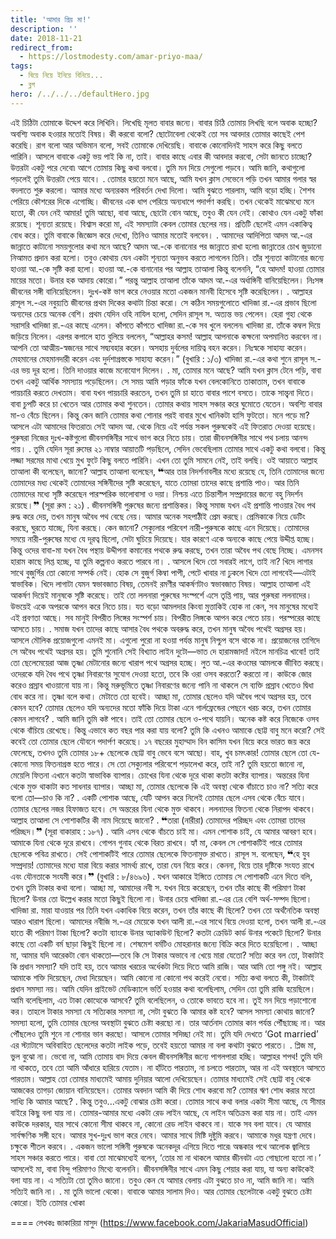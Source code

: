 ```yaml
---
title: 'আমার প্রিয় মা!'
description: ''
date: 2018-11-21
redirect_from:
  - https://lostmodesty.com/amar-priyo-maa/
tags:
  - বিয়ে নিয়ে ইনিয়ে বিনিয়ে...
  - ব্লগ
hero: /../../../defaultHero.jpg
---
```


এই চিঠিটা তোমাকে উদ্দেশ করে লিখিনি। লিখেছি মূলত বাবার জন্যে। বাবার চিঠি তোমায় লিখছি বলে অবাক হচ্ছো? অবশ্যি অবাক হওয়ার মতোই বিষয়। কী করবো বলো? ছোটোবেলা থেকেই তো সব আবদার তোমার কাছেই পেশ করেছি। রাগ বলো আর অভিমান বলো, সবই তোমাকে দেখিয়েছি। বাবাকে কোনোদিনই সাহস করে কিছু বলতে পারিনি। আসলে বাবাকে একটু ভয় পাই কি না, তাই। বাবার কাছে এবার কী আবদার করবো, সেটা জানতে চাচ্ছো? উত্তরটা একটু পরে দেবো৷ আগে তোমায় কিছু কথা বলবো। তুমি মন দিয়ে সেগুলো পড়বে। আমি জানি, কথাগুলো পড়লেই তুমি উত্তরটা পেয়ে যাবে। . তোমার হয়তো মনে আছে, আমি যখন ক্লাস সেভেনে পড়ি তখন আমার গলার স্বর বদলাতে শুরু করলো। আমার মধ্যে অন্যরকম পরিবর্তন দেখা দিলো। আমি বুঝতে পারলাম, আমি বড়ো হচ্ছি। শৈশব পেরিয়ে কৌশরের দিকে এগোচ্ছি। জীবনের এক ধাপ পেরিয়ে অন্যধাপে পদার্পণ করছি। তখন থেকেই মাঝেমধ্যে মনে হতো, কী যেন নেই আমার! তুমি আছো, বাবা আছে, ছোটো বোন আছে, তবুও কী যেন নেই। কোথাও যেন একটু ফাঁকা রয়েছে। শূন্যতা রয়েছে। বিশ্বাস করো মা, এই সমস্যাটা কেবল তোমার ছেলের নয়। প্রতিটি ছেলেই এমন একাকিত্ব বোধ করে। তুমি বাবাকে জিজ্ঞেস করে দেখো, তিনিও আমার মতোই বলবেন। . আমাদের আদিপিতা আদম আ.-এর জান্নাতে কাটানো সময়গুলোর কথা মনে আছে? আদম আ.-কে বানানোর পর জান্নাতে রাখা হলো৷ জান্নাতের চোখ জুড়ানো নিআমত প্রদান করা হলো। তবুও কোথায় যেন একটা শূন্যতা অনুভব করতে লাগলেন তিনি। তাঁর শূন্যতা কাটানোর জন্যে হাওয়া আ.-কে সৃষ্টি করা হলো। হাওয়া আ.-কে বানানোর পর আল্লাহ তাআলা কিন্তু বলেননি, “হে আদম! হাওয়া তোমার মায়ের মতো। উনার হক আদায় কোরো।” পরন্তু আল্লাহ তাআলা তাঁকে আদম আ.-এর অর্ধাঙ্গিনী বানিয়েছিলেন। নিঃসঙ্গ জীবনের সঙ্গী বানিয়েছিলেন। দুঃখ-কষ্ট ভাগ করে নেওয়ার মতো একজন মানবী হিসেবে সৃষ্টি করেছিলেন। . আল্লাহর রাসূল স.-এর নবুয়্যতি জীবনের প্রথম দিকের কথাটা চিন্তা করো। সে কঠিন সময়গুলোতে খাদিজা রা.-এর প্রভাব ছিলো অন্যদের চেয়ে অনেক বেশি। প্রথম যেদিন ওহি নাযিল হলো, সেদিন রাসূল স. অত্যন্ত ভয় পেলেন। হেরা গুহা থেকে সরাসরি খাদিজা রা.-এর কাছে এলেন। কাঁপতে কাঁপতে খাদিজা রা.-কে সব খুলে বললেন৷ খাদিজা রা. তাঁকে কম্বল দিয়ে জড়িয়ে নিলেন। এরপর কপালে হাত বুলিয়ে বললেন, “আল্লাহর কসম! আল্লাহ আপনাকে কক্ষনো অপমানিত করবেন না। আপনি তো আত্মীয়-স্বজনের সাথে সদ্ব্যবহার করেন। অসহায় দুর্বলের দায়িত্ব বহন করেন। নিঃস্বকে সাহায্য করেন। মেহমানের মেহমানদারী করেন এবং দুর্দশাগ্রস্তকে সাহায্য করেন।” (বুখারি : ১/৩) খাদিজা রা.-এর কথা শুনে রাসূল স.-এর ভয় দূর হলো। তিনি দাওয়ার কাজে মনোযোগ দিলেন। . মা, তোমার মনে আছে? আমি যখন ক্লাস টেনে পড়ি, বাবা তখন একটু আর্থিক সমস্যায় পড়েছিলেন। সে সময় আমি পড়ার ফাঁকে যখন বেলকোনিতে তাকাতাম, তখন বাবাকে পায়চারি করতে দেখতাম। বাবা যখন পায়চারি করতেন, তখন তুমি চা হাতে বাবার পাশে বসতে। তাকে সান্ত্বনা দিতে। বাবা চুপটি করে চা খেতেন আর তোমার কথা শুনতেন। তোমার কথায় সাহস সঞ্চার করে ঘুমোতে যেতেন। অবশ্যি বাবার মা-ও বেঁচে ছিলেন। কিন্তু কেন জানি তোমার কথা শোনার পরই বাবার মুখে খানিকটা হাসি ফুটতো। মনে পড়ে মা? আসলে এটা আমাদের ফিতরাত৷ সেই আদম আ. থেকে নিয়ে এই পর্যন্ত সকল পুরুষকেই এই ফিতরাত দেওয়া হয়েছে। পুরুষরা নিজের দুঃখ-কষ্টগুলো জীবনসঙ্গিনীর সাথে ভাগ করে নিতে চায়। তারা জীবনসঙ্গিনীর সাথে পথ চলায় আনন্দ পায়। . তুমি যেদিন সূরা রুমের ২১ নাম্বার আয়াতটি পড়ছিলে, সেদিন ভেবেছিলাম তোমার সাথে একটু কথা বলবো। কিন্তু লজ্জা সরমের মাথা খেয়ে মুখ ফুটে কিছু বলতে পারিনি। এখন তো তুমি সামনে নেই, তাই বলছি। ওই আয়াতে আল্লাহ তাআলা কী বলেছেন, জানো? আল্লাহ তাআলা বলেছেন, ❝আর তার নিদর্শনাবলীর মধ্যে রয়েছে যে, তিনি তোমাদের জন্যে তোমাদের মধ্য থেকেই তোমাদের সঙ্গিনীদের সৃষ্টি করেছেন, যাতে তোমরা তাদের কাছে প্রশান্তি পাও। আর তিনি তোমাদের মধ্যে সৃষ্টি করেছেন পারস্পরিক ভালোবাসা ও দয়া। নিশ্চয় এতে চিন্তাশীল সম্প্রদায়ের জন্যে বহু নিদর্শন রয়েছে।❞ (সূরা রুম : ২১) . জীবনসঙ্গিনী পুরুষের জন্যে প্রশান্তিকর। কিন্তু সমাজ যখন এই প্রশান্তি পাওয়ার বৈধ পথ রুদ্ধ করে দেয়, তখন মানুষ অবৈধ পথ বেছে নেয়। আমার অনেক সহপাঠীই প্রেম করছে। প্রেমিকাকে নিয়ে ডেটিং করছে, ঘুরতে যাচ্ছে, যিনা করছে। কেন জানো? সেক্যুলার পরিবেশ নারী-পুরুষকে কাছে এনে দিয়েছে। তোমাদের সময়ে নারী-পুরুষের মধ্যে যে দূরত্ব ছিলো, সেটা ঘুচিয়ে দিয়েছে। যার কারণে একে অন্যকে কাছে পেয়ে উদ্দীপ্ত হচ্ছে। কিন্তু ওদের বাবা-মা যখন বৈধ পন্থায় উদ্দীপনা কমানোর পথকে রুদ্ধ করছে, তখন তারা অবৈধ পথ বেছে নিচ্ছে। এমনসব হারাম কাছে লিপ্ত হচ্ছে, যা তুমি কল্পনাও করতে পারবে না। . আসলে খিদে তো সবারই লাগে, তাই না? খিদে লাগার সাথে বুজুর্গির তো কোনো সম্পর্ক নেই। হোক সে বুজুর্গ কিম্বা পাপী, পেটে খাবার না ঢুকলে খিদে তো লাগবেই—এটাই স্বাভাবিক। খিদে লাগাটা যেমন স্বভাবজাত বিষয়, তেমনই রমণীর আকর্ষণটাও স্বভাবজাত বিষয়। আল্লাহ তাআলা এই আকর্ষণ দিয়েই মানুষকে সৃষ্টি করেছে। তাই তো ললনারা পুরুষের সংস্পর্শে এসে তৃপ্তি পায়, আর পুরুষরা ললনাদের। উভয়েই একে অপরকে আপন করে নিতে চায়। যত বড়ো আমলদার কিংবা মুত্তাকিই হোক না কেন, সব মানুষের মধ্যেই এই প্রবণতা আছে। সব মানুই বিপরীত লিঙ্গের সংস্পর্শ চায়। বিপরীত লিঙ্গকে আপন করে পেতে চায়। পরস্পরের কাছে আসতে চায়। . সমাজ যখন তাদের কাছে আসার বৈধ পথকে অবরুদ্ধ করে, তখন মানুষ অবৈধ পথেই অগ্রসর হয়। আসলে মৌলিক প্রয়োজগুলো এমনই মা। এগুলো পুরো না হওয়া পর্যন্ত মানুষ নিশ্চুপ বসে থাকে না। প্রয়োজনের তাগিদে সে অবৈধ পথেই অগ্রসর হয়। তুমি শুনোনি সেই বিখ্যাত লাইন দুটো—ভাত দে হারামজাদা! নইলে মানচিত্র খাবো! তাই তো ছেলেমেয়েরা আজ তৃষ্ণা মেটানোর জন্যে খারাপ পথে অগ্রসর হচ্ছে। লুত আ.-এর কওমের আমলকে জীবিত করছে। ওদেরকে যদি বৈধ পথে তৃষ্ণা নিবারণের সুযোগ দেওয়া হতো, তবে কি ওরা ওসব করতো? করতো না। কাউকে জোর করেও প্রস্রাব খাওয়ানো যায় না। কিন্তু মরুভূমিতে তৃষ্ণা নিবারণের জন্যে পানি না থাকলে সে ব্যক্তি প্রস্রাব খেতেও দ্বিধা বোধ করে না। তৃষ্ণা বলে কথা। মেটাতে তো হবেই। আচ্ছা মা, তোমার ছেলেও যদি অবৈধ পথে অগ্রসর হয়, তবে কেমন হবে? তোমার ছেলেও যদি অন্যদের মতো ফাঁকি দিয়ে টাকা এনে গার্লফ্রেন্ডের পেছনে খরচ করে, তখন তোমার কেমন লাগবে? . আমি জানি তুমি কষ্ট পাবে। তাই তো তোমার ছেলে ও-পথে যায়নি। অনেক কষ্ট করে নিজেকে ওসব থেকে বাঁচিয়ে রেখেছে। কিন্তু এভাবে কত বছর পার করা যায় বলো? তুমি কি এখনও আমাকে ছোট্ট বাবু মনে করো? সেই কবেই তো তোমার ছেলে যৌবনে পদার্পণ করেছে। ১৭ বছরের মুহাম্মাদ বিন কাসিম যখন বিয়ে করে ভারত জয় করে ফেলেছে, তখনও তুমি তোমার ১৮+ ছেলেকে ছোট্ট বাবু ভেবে বসে আছো। বাহ, খুব চমৎকার! তোমার ছেলে তো যে-কোনো সময় ফিতনাগ্রস্ত হতে পারে। সে তো সেক্যুলার পরিবেশে পড়ালেখা করে, তাই না? তুমি হয়তো জানো না, মেয়েলি ফিতনা এখানে কতটা স্বাভাবিক ব্যাপার। চোখের যিনা থেকে দূরে থাকা কতটা কষ্টের ব্যাপার। অন্তরের যিনা থেকে মুক্ত থাকাটা কত সাধনার ব্যাপার। আচ্ছা মা, তোমার ছেলেকে কি এই অবস্থা থেকে বাঁচাতে চাও না? সত্যি করে বলো তো—চাও কি না? . একটি পোশাক আছে, যেটি আপন করে নিলেই তোমার ছেলে এসব থেকে বেঁচে যাবে। তোমার ছেলের নজর হিফাজত হবে। সে অন্তরের যিনা থেকে মুক্ত থাকবে। ললনাদের ফিতনা থেকে নিরাপদ থাকবে। আল্লাহ তাআলা সে পোশাকটির কী নাম দিয়েছে জানো? . ❝তারা (নারীরা) তোমাদের পরিচ্ছদ এবং তোমরা তাদের পরিচ্ছদ।❞ (সূরা বাকারাহ : ১৮৭) . আমি এসব থেকে বাঁচতে চাই মা। এমন পোশাক চাই, যে আমার আবরণ হবে। আমাকে যিনা থেকে দূরে রাখবে। গোপন গুনাহ থেকে বিরত রাখবে। হ্যাঁ মা, কেবল সে পোশাকটিই পারে তোমার ছেলেকে পবিত্র রাখতে। সেই পোশাকটিই পারে তোমার ছেলেকে ফিতনামুক্ত রাখতে। রাসূল স. বলেছেন, ❝হে যুব সম্প্রদায়! তোমাদের মধ্যে যারা বিয়ে করার সামর্থ্য রাখে, তারা যেন বিয়ে করে। কেননা, বিয়ে তার দৃষ্টিকে সংযত রাখে এবং যৌনতাকে সংযমী করে।❞ (বুখারি : ৮/৪৬৯৬) . যখন আকারে ইঙ্গিতে তোমায় সে পোশাকটি এনে দিতে বলি, তখন তুমি টাকার কথা বলো। আচ্ছা মা, আমাদের নবী স. যখন বিয়ে করেছেন, তখন তাঁর কাছে কী পরিমাণ টাকা ছিলো? উনার তো উল্লেখ করার মতো কিছুই ছিলো না। উনার চেয়ে খাদিজা রা.-এর ঢের বেশি অর্থ-সম্পদ ছিলো। খাদিজা রা. মারা যাওয়ার পর তিনি যখন একাধিক বিয়ে করেন, তখন তাঁর কাছে কী ছিলো? তখন তো অর্থনৈতিক অবস্থা আরও খারাপ ছিলো। আমাদের নবীজি স.-এর মেয়েকে যখন আলী রা.-এর সাথে বিয়ে দেওয়া হলো, তখন আলী রা.-এর হাতে কী পরিমাণ টাকা ছিলো? কতটা ব্যাংকে উনার অ্যাকাউন্ট ছিলো? কতটা ক্রেডিট কার্ড উনার পকেটে ছিলো? উনার কাছে তো একটি বর্ম ছাড়া কিছুই ছিলো না। শেষমেশ বর্মটিও মোহরানার জন্যে বিক্রি করে দিতে হয়েছিলো। . আচ্ছা মা, আমার যদি আরেকটা বোন থাকতো—তবে কি সে টাকার অভাবে না খেয়ে মারা যেতো? সত্যি করে বল তো, টাকাটাই কি প্রধান সমস্যা? যদি তাই হয়, তবে আমার খরচের অর্ধেকটা দিয়ে দিতে আমি রাজি। আর আমি তো পঙ্গু নই। আল্লাহ আমাকে শক্তি দিয়েছেন, মেধা দিয়েছেন। আমি কোনো না কোনো পথ করেই নেবো। সত্যি কথা বলতে কী, টাকাটাই প্রধান সমস্যা নয়। আমি যেদিন প্রাইভেট মেডিক্যালে ভর্তি হওয়ার কথা বলেছিলাম, সেদিন তো তুমি রাজি হয়েছিলে। আমি বলেছিলাম, এত টাকা কোত্থেকে আসবে? তুমি বলেছিলেন, ও তোকে ভাবতে হবে না। তুই মন দিয়ে পড়াশোনো কর। তাহলে টাকার সমস্যা যে সত্যিকার সমস্যা না, সেটা বুঝতে কি আমার কষ্ট হবে? আসল সমস্যা কোথায় জানো? সমস্যা হলো, তুমি তোমার ছেলের অবস্থাটা বুঝতে চেষ্টা করছো না। তার আর্তনাদ তোমার কান পর্যন্ত পৌঁছাচ্ছে না। আর পৌঁছলেও তুমি শুনে না শোনার ভান করছো। আসলে তোমার সদিচ্ছা নেই মা। তুমি যদি দেখতে ‘Got married’ এর স্ট্যাটাসে অবিবাহিত ছেলেদের কতটা লাইক পড়ে, তবেই হয়তো আমার না বলা কথাটা বুঝতে পারতে। . প্লিজ মা, ভুল বুঝো না। ভেবো না, আমি তোমায় বাদ দিয়ে কেবল জীবনসঙ্গিনীর জন্যে পাগলপারা হচ্ছি। আল্লাহর শপথ! তুমি যদি না থাকতে, তবে তো আমি আঁধারে হারিয়ে যেতাম। না হাঁটতে পারতাম, না চলতে পারতাম, আর না এই অবস্থানে আসতে পারতাম। আল্লাহ তো তোমার মাধ্যমেই আমায় দুনিয়ার আলো দেখিয়েছেন। তোমার মাধ্যমেই সেই ছোট্ট বাবু থেকে আজকের তাগড়া জোয়ান বানিয়েছেন। তোমার অবদান আমি কী দিয়ে শোধ করবো মা? তোমার ঋণ শোধ করার মতো সাধ্যি কি আমার আছে? . কিন্তু তবুও...একটু বোঝার চেষ্টা করো। তোমার সাথে কথা বলার একটা সীমা আছে, যে সীমার বাইরে কিছু বলা যায় না। তোমার-আমার মধ্যে একটা রেড লাইন আছে, যে লাইন অতিক্রম করা যায় না। তাই এমন কাউকে দরকার, যার সাথে কোনো সীমা থাকবে না, কোনো রেড লাইন থাকবে না। যাকে সব বলা যাবে। যে আমার সার্বক্ষণিক সঙ্গী হবে। আমার সুখ-দুঃখ ভাগ করে নেবে। আমার সাথে মিষ্টি দুষ্টুমি করবে। আমাকে মধুর যন্ত্রণা দেবে। চক্ষুকে শীতল করবে। . একজন ভালো সঙ্গিনী পুরুষকে অনেকদূর এগিয়ে দিতে পারে৷ অন্ধকার পথে আলোক জ্বালিয়ে সাহস সঞ্চার করতে পারে। বাবা তো মাঝেমধ্যেই বলেন, ‘তোর মা না থাকলে আমার জীনবটা এত গোছালো হতো না।’ আসলেই মা, বাবা বিন্দু পরিমাণও মিথ্যে বলেননি। জীবনসঙ্গিনীর সাথে এমন কিছু শেয়ার করা যায়, যা অন্য কাউকেই বলা যায় না। এ সত্যিটা তো তুমিও জানো। তবুও কেন যে আমার বেলায় এটা বুঝতে চাও না, আমি জানি না। আমি সত্যিই জানি না। . মা তুমি ভালো থেকো। বাবাকে আমার সালাম দিও। আর তোমার ছেলেটাকে একটু বুঝতে চেষ্টা কোরো। ইতি তোমার খোকা

==== লেখকঃ জাকারিয়া মাসুদ (https://www.facebook.com/JakariaMasudOfficial)
